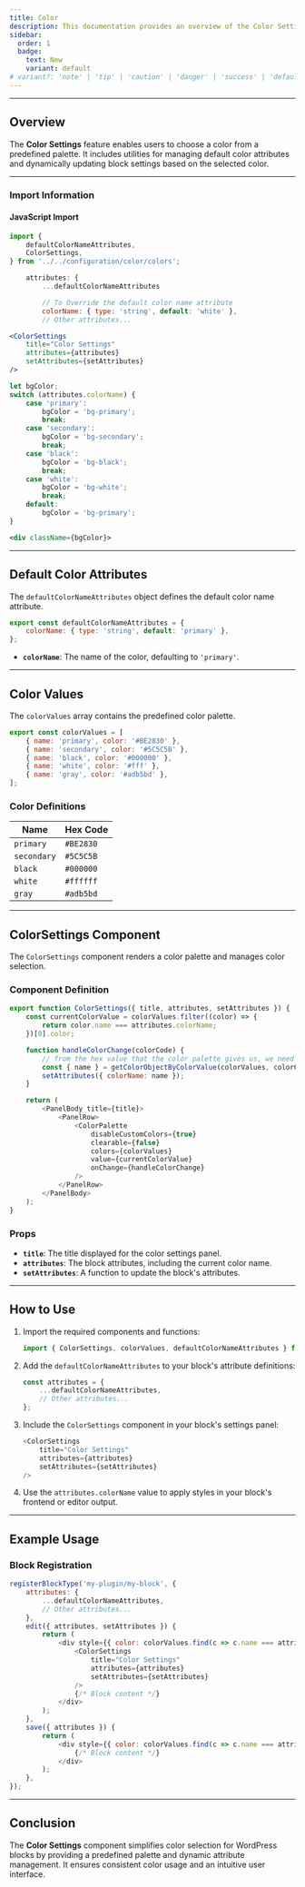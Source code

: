 ```yaml
---
title: Color
description: This documentation provides an overview of the Color Settings component, which allows users to select predefined colors for custom WordPress blocks.
sidebar:
  order: 1
  badge:
    text: New
    variant: default
# variant?: 'note' | 'tip' | 'caution' | 'danger' | 'success' | 'default';
---
```




<Color />


---

## Overview

The **Color Settings** feature enables users to choose a color from a predefined palette. It includes utilities for managing default color attributes and dynamically updating block settings based on the selected color.

---

### Import Information

#### JavaScript Import

```jsx
import {
    defaultColorNameAttributes,
    ColorSettings,
} from '../../configuration/color/colors';
```

```jsx
    attributes: {
        ...defaultColorNameAttributes

        // To Override the default color name attribute
        colorName: { type: 'string', default: 'white' },
        // Other attributes...
```

```jsx
<ColorSettings
    title="Color Settings"
    attributes={attributes}
    setAttributes={setAttributes}
/>
```

```jsx
let bgColor;
switch (attributes.colorName) {
    case 'primary':
        bgColor = 'bg-primary';
        break;
    case 'secondary':
        bgColor = 'bg-secondary';
        break;
    case 'black':
        bgColor = 'bg-black';
        break;
    case 'white':
        bgColor = 'bg-white';
        break;
    default:
        bgColor = 'bg-primary';
}
```

```jsx
<div className={bgColor}>
```


---

## Default Color Attributes

The `defaultColorNameAttributes` object defines the default color name attribute.

```javascript
export const defaultColorNameAttributes = {
    colorName: { type: 'string', default: 'primary' },
};
```

- **`colorName`**: The name of the color, defaulting to `'primary'`.

---

## Color Values

The `colorValues` array contains the predefined color palette.

```javascript
export const colorValues = [
    { name: 'primary', color: '#BE2830' },
    { name: 'secondary', color: '#5C5C5B' },
    { name: 'black', color: '#000000' },
    { name: 'white', color: '#fff' },
    { name: 'gray', color: '#adb5bd' },
];
```

### Color Definitions

| Name       | Hex Code   |
|------------|------------|
| `primary`  | `#BE2830`  |
| `secondary`| `#5C5C5B`  |
| `black`    | `#000000`  |
| `white`    | `#ffffff`  |
| `gray`     | `#adb5bd`  |

---

## ColorSettings Component

The `ColorSettings` component renders a color palette and manages color selection.

### Component Definition

```javascript
export function ColorSettings({ title, attributes, setAttributes }) {
    const currentColorValue = colorValues.filter((color) => {
        return color.name === attributes.colorName;
    })[0].color;

    function handleColorChange(colorCode) {
        // from the hex value that the color palette gives us, we need to find its color name
        const { name } = getColorObjectByColorValue(colorValues, colorCode);
        setAttributes({ colorName: name });
    }

    return (
        <PanelBody title={title}>
            <PanelRow>
                <ColorPalette
                    disableCustomColors={true}
                    clearable={false}
                    colors={colorValues}
                    value={currentColorValue}
                    onChange={handleColorChange}
                />
            </PanelRow>
        </PanelBody>
    );
}
```

### Props

- **`title`**: The title displayed for the color settings panel.
- **`attributes`**: The block attributes, including the current color name.
- **`setAttributes`**: A function to update the block's attributes.

---

## How to Use

1. Import the required components and functions:

    ```javascript
    import { ColorSettings, colorValues, defaultColorNameAttributes } from './path-to-your-file';
    ```

2. Add the `defaultColorNameAttributes` to your block's attribute definitions:

    ```javascript
    const attributes = {
        ...defaultColorNameAttributes,
        // Other attributes...
    };
    ```

3. Include the `ColorSettings` component in your block's settings panel:

    ```javascript
    <ColorSettings
        title="Color Settings"
        attributes={attributes}
        setAttributes={setAttributes}
    />
    ```

4. Use the `attributes.colorName` value to apply styles in your block's frontend or editor output.

---

## Example Usage

### Block Registration

```javascript
registerBlockType('my-plugin/my-block', {
    attributes: {
        ...defaultColorNameAttributes,
        // Other attributes...
    },
    edit({ attributes, setAttributes }) {
        return (
            <div style={{ color: colorValues.find(c => c.name === attributes.colorName).color }}>
                <ColorSettings
                    title="Color Settings"
                    attributes={attributes}
                    setAttributes={setAttributes}
                />
                {/* Block content */}
            </div>
        );
    },
    save({ attributes }) {
        return (
            <div style={{ color: colorValues.find(c => c.name === attributes.colorName).color }}>
                {/* Block content */}
            </div>
        );
    },
});
```

---

## Conclusion

The **Color Settings** component simplifies color selection for WordPress blocks by providing a predefined palette and dynamic attribute management. It ensures consistent color usage and an intuitive user interface.
